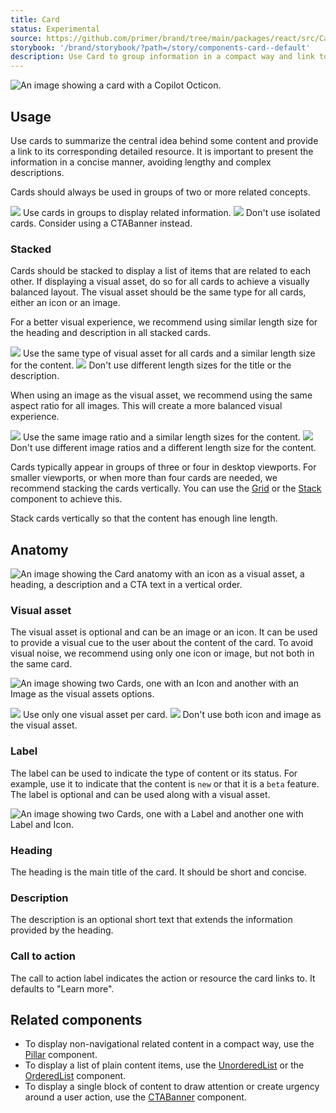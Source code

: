 ```yaml
---
title: Card
status: Experimental
source: https://github.com/primer/brand/tree/main/packages/react/src/Card/Card.tsx
storybook: '/brand/storybook/?path=/story/components-card--default'
description: Use Card to group information in a compact way and link to other pages.
---
```



![An image showing a card with a Copilot Octicon.](https://github.com/primer/brand/assets/912236/494d440c-98d2-4634-beec-8a80caca8926)

## Usage

Use cards to summarize the central idea behind some content and provide a link to its corresponding detailed resource. It is important to present the information in a concise manner, avoiding lengthy and complex descriptions.

Cards should always be used in groups of two or more related concepts.

<DoDontContainer>
  <Do>
    <img src="https://github.com/primer/brand/assets/912236/d0da491e-8895-4ba2-9840-17eef7f2dd75" />
    <Caption>Use cards in groups to display related information.</Caption>
  </Do>
  <Dont>
    <img src="https://github.com/primer/brand/assets/912236/9f17706e-dfb1-4ef9-a87d-df6c8a1d3825" />
    <Caption>
      Don't use isolated cards. Consider using a CTABanner instead.
    </Caption>
  </Dont>
</DoDontContainer>

### Stacked

Cards should be stacked to display a list of items that are related to each other. If displaying a visual asset, do so for all cards to achieve a visually balanced layout. The visual asset should be the same type for all cards, either an icon or an image.

For a better visual experience, we recommend using similar length size for the heading and description in all stacked cards.

<DoDontContainer>
  <Do>
    <img src="https://github.com/primer/brand/assets/912236/fced572e-c296-4a97-aaa8-3d4b357f2f6e" />
    <Caption>
      Use the same type of visual asset for all cards and a similar length size
      for the content.
    </Caption>
  </Do>
  <Dont>
    <img src="https://github.com/primer/brand/assets/912236/c612ccf8-7c98-4213-92b9-2fdf6f0f1398" />
    <Caption>
      Don't use different length sizes for the title or the description.
    </Caption>
  </Dont>
</DoDontContainer>

When using an image as the visual asset, we recommend using the same aspect ratio for all images. This will create a more balanced visual experience.

<DoDontContainer>
  <Do>
    <img src="https://github.com/primer/brand/assets/912236/0ec93c16-7091-4ebb-a1a0-b0626de7833f" />
    <Caption>
      Use the same image ratio and a similar length sizes for the content.
    </Caption>
  </Do>
  <Dont>
    <img src="https://github.com/primer/brand/assets/912236/0b8ffb2d-0753-4bdd-9165-0f30ec28a8c8" />
    <Caption>
      Don't use different image ratios and a different length size for the
      content.
    </Caption>
  </Dont>
</DoDontContainer>

Cards typically appear in groups of three or four in desktop viewports. For smaller viewports, or when more than four cards are needed, we recommend stacking the cards vertically. You can use the [Grid](/components/Grid) or the [Stack](/components/Stack) component to achieve this.

<div>
  <CustomVideoPlayer
    width="100%"
    src="https://github.com/primer/brand/assets/912236/e4ac4ed3-4190-4e8b-b467-364fe880aa30"
  />
  <Caption>
    Stack cards vertically so that the content has enough line length.
  </Caption>
</div>

## Anatomy

![An image showing the Card anatomy with an icon as a visual asset, a heading, a description and a CTA text in a vertical order.](https://github.com/primer/brand/assets/912236/633b83d8-4ea8-49bd-9d6c-45a1989060d9)

### Visual asset

The visual asset is optional and can be an image or an icon. It can be used to provide a visual cue to the user about the content of the card. To avoid visual noise, we recommend using only one icon or image, but not both in the same card.

![An image showing two Cards, one with an Icon and another with an Image as the visual assets options.](https://github.com/primer/brand/assets/912236/be65583b-f6f0-438a-8d2c-6b7a0a9fd3de)

<DoDontContainer>
  <Do>
    <img src="https://github.com/primer/brand/assets/912236/863de864-5216-44bf-8b35-430821da8853" />
    <Caption>Use only one visual asset per card.</Caption>
  </Do>
  <Dont>
    <img src="https://github.com/primer/brand/assets/912236/9acdde97-42e3-4a7a-8102-b9be5e3c05fc" />
    <Caption>Don't use both icon and image as the visual asset.</Caption>
  </Dont>
</DoDontContainer>

### Label

The label can be used to indicate the type of content or its status. For example, use it to indicate that the content is `new` or that it is a `beta` feature. The label is optional and can be used along with a visual asset.

![An image showing two Cards, one with a Label and another one with Label and Icon.](https://github.com/primer/brand/assets/912236/2d84fe89-2735-451e-9d1f-9a2f0297e7b5)

### Heading

The heading is the main title of the card. It should be short and concise.

### Description

The description is an optional short text that extends the information provided by the heading.

### Call to action

The call to action label indicates the action or resource the card links to. It defaults to "Learn more".

## Related components

- To display non-navigational related content in a compact way, use the [Pillar](/components/Pillar) component.
- To display a list of plain content items, use the [UnorderedList](/components/UnorderedList) or the [OrderedList](/components/OrderedList) component.
- To display a single block of content to draw attention or create urgency around a user action, use the [CTABanner](/components/CTABanner) component.
